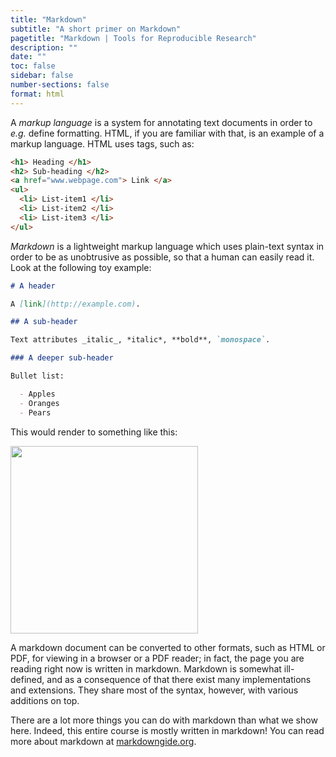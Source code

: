 ```yaml
---
title: "Markdown"
subtitle: "A short primer on Markdown"
pagetitle: "Markdown | Tools for Reproducible Research"
description: ""
date: ""
toc: false
sidebar: false
number-sections: false
format: html
---
```


A *markup language* is a system for annotating text documents in order to _e.g._
define formatting. HTML, if you are familiar with that, is an example of a
markup language. HTML uses tags, such as:

```html
<h1> Heading </h1>
<h2> Sub-heading </h2>
<a href="www.webpage.com"> Link </a>
<ul>
  <li> List-item1 </li>
  <li> List-item2 </li>
  <li> List-item3 </li>
</ul>
```

*Markdown* is a lightweight markup language which uses plain-text syntax in
order to be as unobtrusive as possible, so that a human can easily read it. Look
at the following toy example:

```markdown
# A header

A [link](http://example.com).

## A sub-header

Text attributes _italic_, *italic*, **bold**, `monospace`.

### A deeper sub-header

Bullet list:

  - Apples
  - Oranges
  - Pears
```

This would render to something like this:

![](images/markdown-example.png){width=300}

A markdown document can be converted to other formats, such as HTML or PDF, for
viewing in a browser or a PDF reader; in fact, the page you are reading right
now is written in markdown. Markdown is somewhat ill-defined, and as a
consequence of that there exist many implementations and extensions. They share
most of the syntax, however, with various additions on top.

There are a lot more things you can do with markdown than what we show here.
Indeed, this entire course is mostly written in markdown! You can read more
about markdown at [markdowngide.org](https://www.markdownguide.org/getting-started/).
